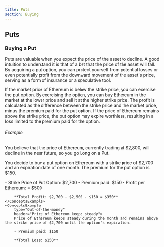 ```yaml
---
title: Puts
section: Buying
---
```


## Puts

### Buying a Put

Puts are valuable when you expect the price of the asset to decline. A good intuition to understand it is that of a bet that the price of the asset will fall. By acquiring a put option, you can protect yourself from potential losses or even potentially profit from the downward movement of the asset's price, serving as a form of insurance or a speculative tool.

<ConceptsBoxWrapper>
  <ConceptsBox title="Profit" color="green">
    If the market price of Ethereum is below the strike price, you can exercise
    the put option. By exercising the option, you can buy Ethereum in the market
    at the lower price and sell it at the higher strike price. The profit is
    calculated as the difference between the strike price and the market price,
    minus the premium paid for the put option.
  </ConceptsBox>
  <ConceptsBox title="Loss" color="red">
    If the price of Ethereum remains above the strike price, the put option may
    expire worthless, resulting in a loss limited to the premium paid for the
    option.
  </ConceptsBox>
</ConceptsBoxWrapper>

###### Example

You believe that the price of Ethereum, currently trading at $2,800, will decline in the near future, so you go Long on a Put.

You decide to buy a put option on Ethereum with a strike price of $2,700 and an expiration date of one month. The premium for the put option is $150.

<ConceptsExampleWrapper>
    <ConceptsExample 
        type="In-the-money" 
        header="Price of Ethereum goes to $2,500" >
        - Strike Price of Put Option: $2,700
        - Premium paid: $150 
        - Profit per Ethereum:  = $500

        **Total Profit: $2,700 - $2,500 - $150 = $350**
    </ConceptsExample>
    <ConceptsExample
        type="Out-of-the-money"
        header="Price of Ethereum keeps steady">
        Price of Ethereum keeps steady during the month and remains above the strike price of $2,700 until the option's expiration.

        - Premium paid: $150

        **Total Loss: $150**

  </ConceptsExample>
</ConceptsExampleWrapper>

<ScenarioGraph optionType="long put" />
